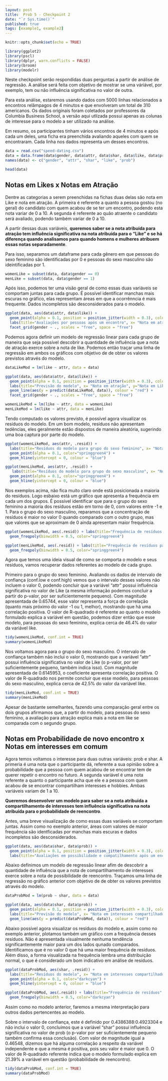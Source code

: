 ```yaml
---
layout: post
title:  Prob 5 - Checkpoint 2
date: "`r Sys.time()`"
published: true
tags: [example1, example2]
---
```


```r
knitr::opts_chunk$set(echo = TRUE)

library(ggplot2)
library(pscl)
library(dplyr, warn.conflicts = FALSE)
library(broom)
library(modelr)
```

Neste checkpoint serão respondidas duas perguntas a partir de análise de regressão. A análise será feita com objetivo de mostrar se uma váriável, por exemplo, tem ou não influência significativa no valor de outra.

Para esta análise, estaremos usando dados com 5000 linhas relacionados a encontros relâmpagos de 4 minutos e que envolveram um total de 310 americanos. Os dados originais foram coletados por professores da Columbia Business School, a versão aqui utlizada possui apenas as colunas de interesse para o modelo a ser utilizado na análise. 

Em resumo, os participantes tinham vários encontros de 4 minutos e após cada um deles, uma ficha era preenchida avaliando aqueles com quem se encontraram. Cada linha nos dados representa um desses encontros.

```r
data = read.csv("speed-dating.csv")
data = data.frame(data$gender, data$attr, data$shar, data$like, data$prob)
names(data) <- c("gender", "attr", "shar", "like", "prob")

head(data)

```

## Notas em Likes x Notas em Atração

Dentre as categorias a serem preenchidas na fichas duas delas são nota em Like e nota em atração. A primeira é referente a quanto a pessoa gostou (no geral) do candidato com quem acabou de se ter um encontro, podendo esta nota variar de 0 a 10. A segunda é referente ao quão atraente o candidato será avaliado, podendo também variar de 0 a 10.

A partir dessas duas variáveis, **queremos saber se a nota atribuída para atração tem influência significativa na nota atribuída para o "Like" e se há diferença quando analisamos para quando homens e mulheres atribuem essas notas separadamente**.

Para isso, separamos um dataframe para cada gênero em que pessoas do sexo feminino são identificadas por 0 e pessoas do sexo masculino são ideintificadas por 1.

```r
womenLike = subset(data, data$gender == 0)
menLike = subset(data, data$gender == 1)
```

Após isso, podemos ter uma visão geral de como essas duas variáveis se comportam juntas para cada grupo. É possível identificar manchas mais escuras no gráfico, elas representam áreas em que a ocorrênncia é mais frequente. Dados incompletos são desconsiderados para o modelo.

``` r

ggplot(data, aes(data$attr, data$like)) +
  geom_point(alpha = 0.1, position = position_jitter(width = 0.3), color="purple4") +
  labs(title="Avaliações por pessoas após um encontro", x= "Nota em atração", y="Nota em Like") +
  facet_grid(gender ~ ., scales = "free", space = "free")
```

Podemos agora definir um modelo de regressão linear para cada grupo de maneira que seja possível descobrir a quantidade de influência que a nota de atração exerce sobre a nota de like. Podemos então traçar uma linha de regressão em ambos os gráficos com objetivo de de obter os valores previstos através do modelo.

```r
dataLikeMod = lm(like ~ attr, data = data)

ggplot(data, aes(data$attr, data$like)) +  
  geom_point(alpha = 0.1, position = position_jitter(width = 0.3), color="purple4") + 
  labs(title="Previsão do modelo", x= "Nota em atração", y="Nota em Like") +  
  geom_line(aes(y = predict(dataLikeMod, data)), colour = "red") +
  facet_grid(gender ~ ., scales = "free", space = "free")

womenLikeMod = lm(like ~ attr, data = womenLike)
menLikeMod = lm(like ~ attr, data = menLike)
``` 

Tendo computado os valores previsto, é possível agora visualizar os resíduos do modelo. Em um bom modelo, resíduos não apresentam tedências, eles geralmente estão dispostos de maneira aleatória, sugerindo uma boa captura por parte do modelo.

``` r
ggplot(womenLikeMod, aes(attr, .resid)) + 
  labs(title="Resíduos do modelo para grupo do sexo feminino", x= "Nota em atração", y="Resíduos") +
  geom_point(alpha = 0.1, color="springgreen4") +
  geom_hline(yintercept = 0, colour = "blue")

ggplot(menLikeMod, aes(attr, .resid)) +
   labs(title="Resíduos do modelo para grupo do sexo masculino", x= "Nota em atração", y="Resíduos") + 
  geom_point(alpha = 0.1, color="springgreen4") + 
  geom_hline(yintercept = 0, colour = "blue")
```

Nos exemplos acima, não fica muito claro onde está posicionada a maioria do resíduos. Logo esbaixo está um gráfico que apresenta a frequência em cada um dos grupos. É possível identificar que para o grupo do sexo feminino a maioria dos resíduos estão em torno de 0, com valores entre -1 e 1. Para o grupo do sexo masculino, reparamos que a concentração de resíduos é maior no valor 0 quando comparado com o outro grupo, mas que valores que se aproximam de 0 ainda apresentam maior frequência.

``` r

ggplot(womenLikeMod, aes(.resid)) + labs(title="Frequência de resíduos para grupo do sexo feminino", x= "Resíduo", y="Frequência") + 
  geom_freqpoly(binwidth = 0.5, color="springgreen4") 

ggplot(menLikeMod, aes(.resid)) + labs(title="Frequência de resíduos para grupo do sexo masculino", x= "Resíduo", y="Frequência") + 
  geom_freqpoly(binwidth = 0.5, color="springgreen4") 
```

Agora que temos uma ideia visual de como se comporta o modelo e seus resíduos, vamos recuperar dados referentes ao modelo de cada grupo.

Primeiro para o grupo do sexo feminino. Avaliando os dados de intervalo de confiança (conf.low e conf.high) vemos que o intervalo desses valores não incluem o valor 0, podendo concluir que a variável "attr" possui influência significativa no valor de Like (a mesma informação podemos concluir a partir do p-valor, por ser suficientemente pequeno). Com magnitude apresentada de 0.65744, esse valor representa a força de correlação (quanto mais próximo do valor -1 ou 1, melhor), mostrando que há uma correlação positiva. O valor de R-quadrado é referente ao quanto o modelo formulado explica a variável em questão, podemos dizer então que esse modelo, para pessoas do sexo feminino, explica cerca de 46.4% do valor da variável like.

```r
tidy(womenLikeMod, conf.int = TRUE)
summary(womenLikeMod)
```

Nos voltamos agora para o grupo do sexo masculino. O intervalo de confiança também não inclui o valor 0, mostrando que a variável "attr" possui influência significativa no valor de Like (o p-valor, por ser suficientemente pequeno, também indica isso). Com magnitude apresentada de 0.6145953, o coeficiente apresenta correlação positiva. O valor de R-quadrado nos permite concluir que esse modelo, para pessoas do sexo masculino, explica cerca de 42.5% do valor da variável like.

```r
tidy(menLikeMod, conf.int = TRUE)
summary(menLikeMod)
```

Apesar de bastante semelhantes, fazendo uma comparação geral entre os dois grupos afirmamos que, a partir do modelo, para pessoas do sexo feminino, a avaliação para atração explica mais a nota em like se comparada com o segundo grupo.

## Notas em Probabilidade de novo encontro x Notas em interesses em comum

Agora temos voltamos o interesse para duas outras variáveis: prob e shar. A primeria é uma nota que o participante dá, referente a sua opinião sobre a probabilidade que a pessoa com quem acabou de se encontrar tem de querer repetir o encontro no futuro. A segunda variável é uma nota referente a quanto o participante acha que ele e a pessoa com quem acabou de se encontrar compartilham interesses e hobbies. Ambas variáveis variam de 1 a 10.

**Queremos desenvolver um modelo para saber se a nota atribuída a compartilhamento de interesses tem influência significativa na nota atribuída para o probabilidade de reencontro**.

Antes, uma breve visualização de como essas duas variáveis se comportam juntas. Assim como no exemplo anterior, áreas com valores de maior frequência são identficadas por manchas mais escuras e dados incompletos são desconsiderados.

```r
ggplot(data, aes(data$shar, data$prob)) +
  geom_point(alpha = 0.1, position = position_jitter(width = 0.3), color="indianred3") +
  labs(title="Avaliações em possibilidade e compatilhamento após um encontro", x= "Nota em interesses compartilhados", y="Nota em probabilidade de reencontro")
```

Abaixo definimos um modelo de regressão linear afim de descobrir a quantidade de influência que a nota de compartilhamento de interesses exerce sobre a nota de possibilidade de reencontro. Traçamos uma linha de regressão no gráfico anterior com objetivo de de obter os valores previstos através do modelo.

```r
dataProbMod = lm(prob ~ shar, data = data)

ggplot(data, aes(data$shar, data$prob)) +  
  geom_point(alpha = 0.1, position = position_jitter(width = 0.3), color="indianred3") + 
  labs(title="Previsão do modelo", x= "Nota em interesses compartilhados", y="Nota em probabilidade de reencontro") +  
  geom_line(aes(y = predict(dataProbMod, data)), colour = "red")
```

Abaixo possível agora visualizar os resíduos do modelo e, assim como no exemplo anterior, plotamos também um gráfico com a frequência desses resíduos. Não é apresentada visualmente nenhuma tendência significantemente maior para um dos lados qunado comparados. Identificamos que é no valor 0 que há uma maior frequência de resíduos. Além disso, a forma visualizada na frequência lembra uma distribuição normal, o que é considerado um bom indicativo em análise de resíduos.

```r
ggplot(dataProbMod, aes(shar, .resid)) + 
  labs(title="Resíduos do modelo", x= "Nota em interesses compartilhados", y="Resíduos") +
  geom_point(alpha = 0.1, color="darkcyan") +
  geom_hline(yintercept = 0, colour = "blue")

ggplot(dataProbMod, aes(.resid)) + labs(title="Frequência de resíduos", x= "Resíduo", y="Frequência") + 
  geom_freqpoly(binwidth = 0.5, color="darkcyan") 
```

Assim como no modelo anterior, faremos a mesma interpretação para outros dados pertencentes ao modelo.

Sobre o intervalo de confiança, este é definido por 0.4386388:0.4923304 e não inclui o valor 0, concluímos que a variável "shar" possui influência significativa no valor de prob (o p-valor por ser suficientemente pequeno também confirma essa conclusão). Com valor de magnitude igual a 0.46548, dizemos que há alguma correlação a respeito da variável independente e que a mesma é positiva, pois seu valor é maior que 0. O valor de R-quadrado referente indica que o modelo formulado explica em 21.39% a variável em questão (probabilidade de reencontro).

```r
tidy(dataProbMod, conf.int = TRUE)
summary(dataProbMod)
```
